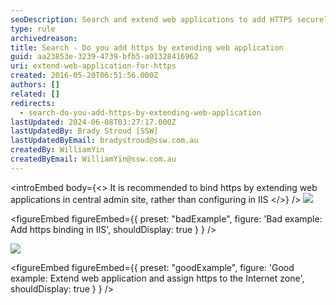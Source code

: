 ```yaml
---
seoDescription: Search and extend web applications to add HTTPS securely in central admin site rather than configuring in IIS.
type: rule
archivedreason:
title: Search - Do you add https by extending web application
guid: aa23853e-3239-4739-bfb5-a01328416962
uri: extend-web-application-for-https
created: 2016-05-20T06:51:56.000Z
authors: []
related: []
redirects:
  - search-do-you-add-https-by-extending-web-application
lastUpdated: 2024-06-08T03:27:17.000Z
lastUpdatedBy: Brady Stroud [SSW]
lastUpdatedByEmail: bradystroud@ssw.com.au
createdBy: WilliamYin
createdByEmail: WilliamYin@ssw.com.au
---
```


<introEmbed
  body={<>
It is recommended to bind https by extending web applications in central admin site, rather than configuring in IIS
  </>}
/>
![](/uploads/rules/extend-web-application-for-https/configurationInIIS.jpg)

<figureEmbed figureEmbed={{
  preset: "badExample",
  figure: 'Bad example: Add https binding in IIS',
  shouldDisplay: true
} } />

![](/uploads/rules/extend-web-application-for-https/extendwebapplication.jpg)

<figureEmbed figureEmbed={{
  preset: "goodExample",
  figure: 'Good example: Extend web application and assign https to the Internet zone',
  shouldDisplay: true
} } />
